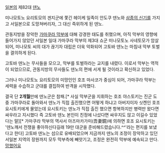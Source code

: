 [[일본]]의 제82대 [[덴노]]

미나모토노 요리토모의 겐지군에 쫓긴 헤이케 일족이 안도쿠 덴노와 [[삼종의 신기]]를 가지고 서일본으로 도망쳐버리자, 그 대신 즉위하게 된 덴노.

관동지방을 장악한 [[가마쿠라 막부]]에 대해 강경한 태도를 취했으며, 아직 막부의 영향에 들어가지 않았던 서일본 일대
가마쿠라 막부의 제3대 쇼군 미나모토노 사네토모가 암살되어, 미나모토 씨의 대가 끊기자 대립은 더욱 악화되어 고토바 덴노는 마침내 막부 토벌을 결의하게 된다.

고토바 덴노는 무사들을 모으고, 막부를 토벌하라는 교지를 내렸다. 이로서 막부는 역적이 되었으므로, 관동지방의 무사들도 덴노의 편에 서게 될 것이라고 확신하고 있었다.

그러나 미나모토노 요리토모의 미망인인 호조 마사코가 중심이 되어, 가마쿠라 막부는 세력을 수습하고 군대를 결집하여 반격을 시작했다.

결국 단 '''2개월'''만에 덴노군은 참패.[* 사실 막부군을 지휘하는 호조 야스토키는 진군 도중 가마쿠라로 돌아와서 덴노가 직접 출진했으면 어떻게 하냐고 아버지이자 싯켄인 호조 요시토키에게 물었는데 요시토키는 덴노가 직접 출진 했으면 항복하지만 병력만 왔다면 싸우라고 지시했다 즉 고토바 덴노 본인이 친정에 나섰다면 싸우지도 않고 이길수 있었다는 말][* 가마쿠라 막부의 역사서 아즈마카가미(吾妻鏡)에 의하면 호조 요시토키는 '덴노깨서 전쟁을 좋아하신다길래 19만 대군을 준비해드렸습니다.^^'라는 편지를 보냈다고 한다] 고토바 덴노는 섬으로 유배되었으며 지금까지 덴노의 조정이 장악하고 있던 서일본 지역의 장원까지 모두 막부측에 빼앗기고, 조정은 완전히 막부에 예속되고 만다. [[망했어요]]
